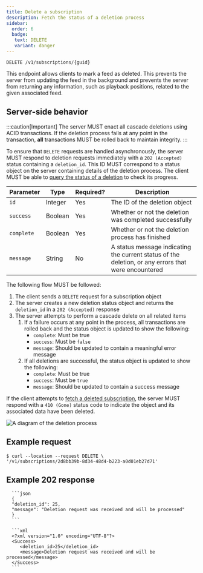 ```yaml
---
title: Delete a subscription
description: Fetch the status of a deletion process
sidebar:
  order: 6
  badge:
   text: DELETE
   variant: danger
---
```



<CoreAction />

```http title="Endpoint"
DELETE /v1/subscriptions/{guid}
```

This endpoint allows clients to mark a feed as deleted. This prevents the server from updating the feed in the background and prevents the server from returning any information, such as playback positions, related to the given associated feed.

## Server-side behavior

:::caution[Important]
The server MUST enact all cascade deletions using ACID transactions. If the deletion process fails at any point in the transaction, **all** transactions MUST be rolled back to maintain integrity.
:::

To ensure that `DELETE` requests are handled asynchronously, the server MUST respond to deletion requests immediately with a `202 (Accepted)` status containing a `deletion_id`. This ID MUST correspond to a status object on the server containing details of the deletion process. The client MUST be able to [query the status of a deletion](/specs/subscriptions/status) to check its progress.

| Parameter  | Type    | Required? | Description                                                                                         |
| ---------- | ------- | --------- | --------------------------------------------------------------------------------------------------- |
| `id`       | Integer | Yes       | The ID of the deletion object                                                                       |
| `success`  | Boolean | Yes       | Whether or not the deletion was completed successfully                                              |
| `complete` | Boolean | Yes       | Whether or not the deletion process has finished                                                    |
| `message`  | String  | No        | A status message indicating the current status of the deletion, or any errors that were encountered |

The following flow MUST be followed:

1. The client sends a `DELETE` request for a subscription object
2. The server creates a new deletion status object and returns the `deletion_id` in a `202 (Accepted)` response
3. The server attempts to perform a cascade delete on all related items
   1. If a failure occurs at any point in the process, all transactions are rolled back and the status object is updated to show the following:
      - `complete`: Must be true
      - `success`: Must be `false`
      - `message`: Should be updated to contain a meaningful error message
   2. If all deletions are successful, the status object is updated to show the following:
      - `complete`: Must be true
      - `success`: Must be `true`
      - `message`: Should be updated to contain a success message

If the client attempts to [fetch a deleted subscription](/specs/subscriptions/get-all), the server MUST respond with a `410 (Gone)` status code to indicate the object and its associated data have been deleted.

![A diagram of the deletion process](@assets/diagrams/subscriptions/delete_subscription.png)

## Example request

```console
$ curl --location --request DELETE \
'/v1/subscriptions/2d8bb39b-8d34-48d4-b223-a0d01eb27d71'
```

## Example 202 response

<Tabs syncKey="accepts">
   <TabItem label="JSON">

      ```json
      {
      "deletion_id": 25,
      "message": "Deletion request was received and will be processed"
      }
      ```

   </TabItem>
   <TabItem label="XML">

      ```xml
      <?xml version="1.0" encoding="UTF-8"?>
      <Success>
         <deletion_id>25</deletion_id>
         <message>Deletion request was received and will be processed</message>
      </Success>
      ```

   </TabItem>
</Tabs>

